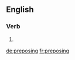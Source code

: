 ==English==

===Verb===
{{head|en|present participle}}

# {{present participle of|prepose|lang=en}}

[[de:preposing]]
[[fr:preposing]]
